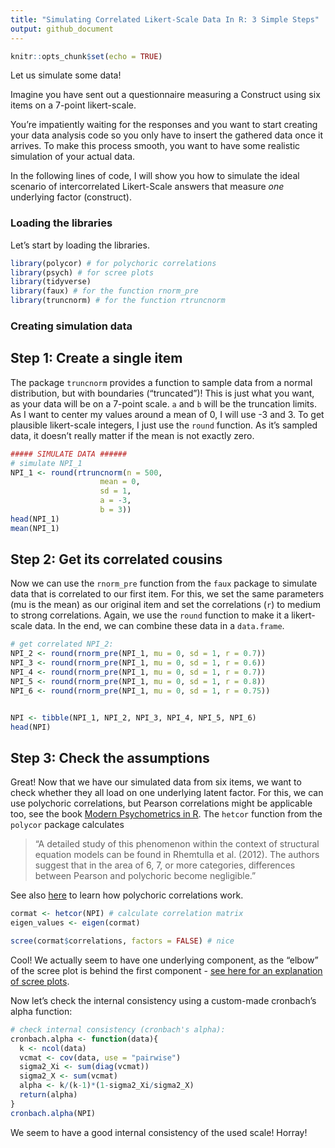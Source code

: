 ```yaml
---
title: "Simulating Correlated Likert-Scale Data In R: 3 Simple Steps"
output: github_document
---
```


```r
knitr::opts_chunk$set(echo = TRUE)
```

Let us simulate some data!

Imagine you have sent out a questionnaire measuring a Construct using six items on a 7-point likert-scale.

You're impatiently waiting for the responses and you want to start creating your data analysis code so you only have to insert the gathered data once it arrives. To make this process smooth, you want to have some realistic simulation of your actual data.


In the following lines of code, I will show you how to simulate the ideal scenario of intercorrelated Likert-Scale answers that measure *one* underlying factor (construct).

### Loading the libraries

Let's start by loading the libraries.

```r
library(polycor) # for polychoric correlations
library(psych) # for scree plots
library(tidyverse)
library(faux) # for the function rnorm_pre
library(truncnorm) # for the function rtruncnorm
```

### Creating simulation data

## Step 1: Create a single item

The package `truncnorm` provides a function to sample data from a normal distribution, but with boundaries ("truncated")! This is just what you want, as your data will be on a 7-point scale. `a` and `b` will be the truncation limits. As I want to center my values around a mean of 0, I will use -3 and 3. To get plausible likert-scale integers, I just use the `round` function. As it's sampled data, it doesn't really matter if the mean is not exactly zero.

```r
##### SIMULATE DATA ######
# simulate NPI_1
NPI_1 <- round(rtruncnorm(n = 500, 
                    mean = 0, 
                    sd = 1,
                    a = -3,
                    b = 3))
head(NPI_1)
mean(NPI_1)
```

## Step 2: Get its correlated cousins

Now we can use the `rnorm_pre` function from the `faux` package to simulate data that is correlated to our first item. For this, we set the same parameters (mu is the mean) as our original item and set the correlations (`r`) to medium to strong correlations. Again, we use the `round` function to make it a likert-scale data. In the end, we can combine these data in a `data.frame`.

```r
# get correlated NPI_2:
NPI_2 <- round(rnorm_pre(NPI_1, mu = 0, sd = 1, r = 0.7))
NPI_3 <- round(rnorm_pre(NPI_1, mu = 0, sd = 1, r = 0.6))
NPI_4 <- round(rnorm_pre(NPI_1, mu = 0, sd = 1, r = 0.7))
NPI_5 <- round(rnorm_pre(NPI_1, mu = 0, sd = 1, r = 0.8))
NPI_6 <- round(rnorm_pre(NPI_1, mu = 0, sd = 1, r = 0.75))


NPI <- tibble(NPI_1, NPI_2, NPI_3, NPI_4, NPI_5, NPI_6)
head(NPI)
```
## Step 3: Check the assumptions

Great! Now that we have our simulated data from six items, we want to check whether they all load on one underlying latent factor. For this, we can use polychoric correlations, but Pearson correlations might be applicable too, see the book [Modern Psychometrics in R](<https://scholar.harvard.edu/mair/publications/modern-psychometrics-r>). The `hetcor` function from the `polycor` package calculates

> "A detailed study of this phenomenon within the context of structural equation models can be found in Rhemtulla et al. (2012). The authors suggest that in the area of 6, 7, or more categories, differences between Pearson and polychoric become negligible."

See also [here](https://www.r-bloggers.com/2021/02/how-does-polychoric-correlation-work-aka-ordinal-to-ordinal-correlation/) to learn how polychoric correlations work.

```r
cormat <- hetcor(NPI) # calculate correlation matrix
eigen_values <- eigen(cormat)

scree(cormat$correlations, factors = FALSE) # nice
```

Cool! We actually seem to have one underlying component, as the "elbow" of the scree plot is behind the first component - [see here for an explanation of scree plots](https://en.wikipedia.org/wiki/Scree_plot).

Now let's check the internal consistency using a custom-made cronbach's alpha function:

```r
# check internal consistency (cronbach's alpha):
cronbach.alpha <- function(data){
  k <- ncol(data)
  vcmat <- cov(data, use = "pairwise")
  sigma2_Xi <- sum(diag(vcmat))
  sigma2_X <- sum(vcmat)
  alpha <- k/(k-1)*(1-sigma2_Xi/sigma2_X)
  return(alpha)
}
cronbach.alpha(NPI) 

```

We seem to have a good internal consistency of the used scale! Horray!
